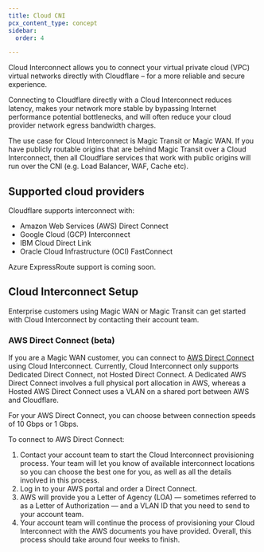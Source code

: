 ```yaml
---
title: Cloud CNI
pcx_content_type: concept
sidebar:
  order: 4

---
```


Cloud Interconnect allows you to connect your virtual private cloud (VPC) virtual networks directly with Cloudflare – for a more reliable and secure experience.

Connecting to Cloudflare directly with a Cloud Interconnect reduces latency, makes your network more stable by bypassing Internet performance potential bottlenecks, and will often reduce your cloud provider network egress bandwidth charges.

The use case for Cloud Interconnect is Magic Transit or Magic WAN. If you have publicly routable origins that are behind Magic Transit over a Cloud Interconnect, then all Cloudflare services that work with public origins will run over the CNI (e.g. Load Balancer, WAF, Cache etc).

## Supported cloud providers

Cloudflare supports interconnect with:

- Amazon Web Services (AWS) Direct Connect
- Google Cloud (GCP) Interconnect
- IBM Cloud Direct Link
- Oracle Cloud Infrastructure (OCI) FastConnect

Azure ExpressRoute support is coming soon.

## Cloud Interconnect Setup

Enterprise customers using Magic WAN or Magic Transit can get started with Cloud Interconnect by contacting their account team.

### AWS Direct Connect (beta)

If you are a Magic WAN customer, you can connect to [AWS Direct Connect](https://docs.aws.amazon.com/directconnect/) using Cloud Interconnect. Currently, Cloud Interconnect only supports Dedicated Direct Connect, not Hosted Direct Connect. A Dedicated AWS Direct Connect involves a full physical port allocation in AWS, whereas a Hosted AWS Direct Connect uses a VLAN on a shared port between AWS and Cloudflare.

For your AWS Direct Connect, you can choose between connection speeds of 10 Gbps or 1 Gbps.

To connect to AWS Direct Connect:

1. Contact your account team to start the Cloud Interconnect provisioning process. Your team will let you know of available interconnect locations so you can choose the best one for you, as well as all the details involved in this process.
2. Log in to your AWS portal and order a Direct Connect.
3. AWS will provide you a Letter of Agency (LOA) — sometimes referred to as a Letter of Authorization — and a VLAN ID that you need to send to your account team.
4. Your account team will continue the process of provisioning your Cloud Interconnect with the AWS documents you have provided. Overall, this process should take around four weeks to finish.
